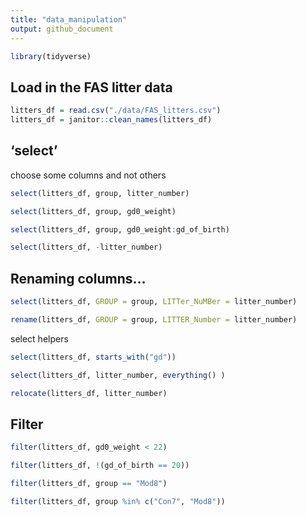 ```yaml
---
title: "data_manipulation"
output: github_document
---
```

```r
library(tidyverse)
```

## Load in the FAS litter data
```r
litters_df = read.csv("./data/FAS_litters.csv")
litters_df = janitor::clean_names(litters_df)
```

## 'select'

choose some columns and not others 

```r
select(litters_df, group, litter_number)
```

```r
select(litters_df, group, gd0_weight)
```

```r
select(litters_df, group, gd0_weight:gd_of_birth)
```


```r
select(litters_df, -litter_number)
```

## Renaming columns...
```r
select(litters_df, GROUP = group, LITTer_NuMBer = litter_number)
```
```r
rename(litters_df, GROUP = group, LITTER_Number = litter_number)
```


select helpers
```r
select(litters_df, starts_with("gd"))

```

```r
select(litters_df, litter_number, everything() )
```
```r
relocate(litters_df, litter_number)
```

## Filter
```r
filter(litters_df, gd0_weight < 22)
```

```r
filter(litters_df, !(gd_of_birth == 20))
```
```r
filter(litters_df, group == "Mod8")

```
```r
filter(litters_df, group %in% c("Con7", "Mod8"))
```

